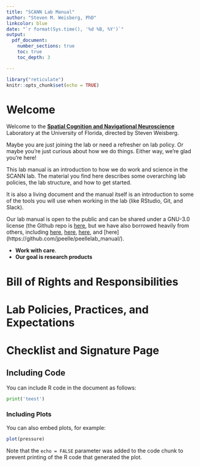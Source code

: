 ```yaml
---
title: "SCANN Lab Manual"
author: "Steven M. Weisberg, PhD"
linkcolor: blue
date: "`r format(Sys.time(), '%d %B, %Y')`"
output:
  pdf_document:
    number_sections: true
    toc: true
    toc_depth: 3

---
```


```r
library("reticulate")
knitr::opts_chunk$set(echo = TRUE)
```


\newpage


# Welcome

Welcome to the [**Spatial Cognition and Navigational Neuroscience**](scannlab.psych.ufl.edu) Laboratory at the University of Florida, directed by Steven Weisberg.

Maybe you are just joining the lab or need a refresher on lab policy. Or maybe you're just curious about how we do things. Either way, we're glad you're here! 

This lab manual is an introduction to how we do work and science in the SCANN lab. The material you find here describes some overarching lab policies, the lab structure, and how to get started.

It is also a living document and the manual itself is an introduction to some of the tools you will use when working in the lab (like RStudio, Git, and Slack). 

Our lab manual is open to the public and can be shared under a GNU-3.0 license (the Github repo is [here](github.com/scann-lab/lab_manual), but we have also borrowed heavily from others, including [here](https://github.com/ContextLab/lab-manual), [here](https://handbook-public.themusiclab.org/welcome),  [here](https://github.com/alylab/labmanual), and [here] (https://github.com/jpeelle/peellelab_manual/). 



* **Work with care**. 
* **Our goal is research products**

# Bill of Rights and Responsibilities

# Lab Policies, Practices, and Expectations

# Checklist and Signature Page




## Including Code

You can include R code in the document as follows:

```python
print('teest')
```

### Including Plots

You can also embed plots, for example:

```r
plot(pressure)
```

Note that the `echo = FALSE` parameter was added to the code chunk to prevent printing of the R code that generated the plot.
